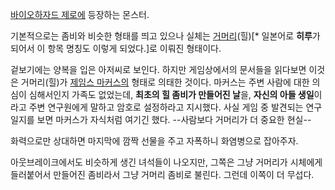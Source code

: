 [[바이오하자드 제로]]에 등장하는 몬스터.

기본적으로는 좀비와 비슷한 형태를 띄고 있으나 실체는 [[거머리]](힐)[* 일본어로 '''히루'''가 되어서 이 항목 명칭도 이렇게 되었다.]로 이뤄진 형태이다.

겉보기에는 양복을 입은 아저씨로 보인다.
하지만 게임상에서의 문서들을 읽다보면 이것은 거머리(힐)가 [[제임스 마커스]]의 형태로 의태한 것이다. 마커스는 주변 사람에 대한 의심이 심해서인지 가족도 없었는데, '''최초의 힐 좀비가 만들어진 날'''을, '''자신의 아들 생일'''이라고 주변 연구원에게 말하고 암호로 설정하라고 지시했다. 사실 게임 중 발견되는 연구일지를 보면 마커스가 자식처럼 여기긴 했다. --사람보다 거머리가 더 중요한 현실--

화력으로만 상대하면 마지막에 깜짝 선물을 주고 자폭하니 화염병으로 잡아주자.

아웃브레이크에서도 비슷하게 생긴 녀석들이 나오지만, 그쪽은 그냥 거머리가 시체에게 들러붙어서 만들어진 좀비라서 그냥 거머리 좀비로 불린다. 그런데 이쪽이 더 무섭다.

